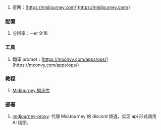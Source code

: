 1. 官网：[https://midjourney.com/](https://midjourney.com/)

### 配置

1. 分辨率：--ar 9:16

### 工具

1. 翻译 promot：[https://moonvy.com/apps/ops/](https://moonvy.com/apps/ops/)

### 教程

1. [Midjourney 知识库](https://tob-design.yuque.com/kxcufk/mj)

### 部署

1. [midjourney-proxy](https://github.com/novicezk/midjourney-proxy): 代理 MidJourney 的 discord 频道，实现 api 形式调用 AI 绘图。<Badge github="https://github.com/novicezk/midjourney-proxy" />
